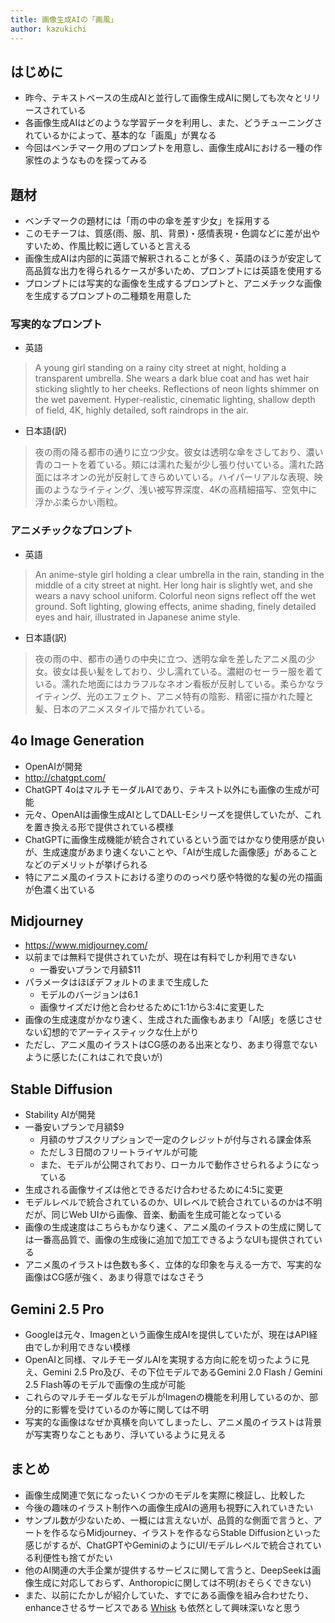 ```yaml
---
title: 画像生成AIの「画風」
author: kazukichi
---
```


<Author frontmatter={frontmatter} />

## はじめに

- 昨今、テキストベースの生成AIと並行して画像生成AIに関しても次々とリリースされている
- 各画像生成AIはどのような学習データを利用し、また、どうチューニングされているかによって、基本的な「画風」が異なる
- 今回はベンチマーク用のプロンプトを用意し、画像生成AIにおける一種の作家性のようなものを探ってみる

## 題材

- ベンチマークの題材には「雨の中の傘を差す少女」を採用する
- このモチーフは、質感(雨、服、肌、背景)・感情表現・色調などに差が出やすいため、作風比較に適していると言える
- 画像生成AIは内部的に英語で解釈されることが多く、英語のほうが安定して高品質な出力を得られるケースが多いため、プロンプトには英語を使用する
- プロンプトには写実的な画像を生成するプロンプトと、アニメチックな画像を生成するプロンプトの二種類を用意した

### 写実的なプロンプト

- 英語
> A young girl standing on a rainy city street at night, holding a transparent umbrella. She wears a dark blue coat and has wet hair sticking slightly to her cheeks. Reflections of neon lights shimmer on the wet pavement. Hyper-realistic, cinematic lighting, shallow depth of field, 4K, highly detailed, soft raindrops in the air.

- 日本語(訳)
> 夜の雨の降る都市の通りに立つ少女。彼女は透明な傘をさしており、濃い青のコートを着ている。頬には濡れた髪が少し張り付いている。濡れた路面にはネオンの光が反射してきらめいている。ハイパーリアルな表現、映画のようなライティング、浅い被写界深度、4Kの高精細描写、空気中に浮かぶ柔らかい雨粒。

### アニメチックなプロンプト

- 英語
> An anime-style girl holding a clear umbrella in the rain, standing in the middle of a city street at night. Her long hair is slightly wet, and she wears a navy school uniform. Colorful neon signs reflect off the wet ground. Soft lighting, glowing effects, anime shading, finely detailed eyes and hair, illustrated in Japanese anime style.

- 日本語(訳)
> 夜の雨の中、都市の通りの中央に立つ、透明な傘を差したアニメ風の少女。彼女は長い髪をしており、少し濡れている。濃紺のセーラー服を着ている。濡れた地面にはカラフルなネオン看板が反射している。柔らかなライティング、光のエフェクト、アニメ特有の陰影、精密に描かれた瞳と髪、日本のアニメスタイルで描かれている。

## 4o Image Generation

- OpenAIが開発
- http://chatgpt.com/
- ChatGPT 4oはマルチモーダルAIであり、テキスト以外にも画像の生成が可能
- 元々、OpenAIは画像生成AIとしてDALL-Eシリーズを提供していたが、これを置き換える形で提供されている模様
- ChatGPTに画像生成機能が統合されているという面ではかなり使用感が良いが、生成速度があまり速くないことや、「AIが生成した画像感」があることなどのデメリットが挙げられる
- 特にアニメ風のイラストにおける塗りののっぺり感や特徴的な髪の光の描画が色濃く出ている

<ContentImage path="2025/06-05/kazukichi/chatgpt_real.png" width="300" />

<ContentImage path="2025/06-05/kazukichi/chatgpt_anime.png" width="300" />

## Midjourney

- https://www.midjourney.com/
- 以前までは無料で提供されていたが、現在は有料でしか利用できない
	- 一番安いプランで月額$11
- パラメータはほぼデフォルトのままで生成した
	- モデルのバージョンは6.1
	- 画像サイズだけ他と合わせるために1:1から3:4に変更した
- 画像の生成速度がかなり速く、生成された画像もあまり「AI感」を感じさせない幻想的でアーティスティックな仕上がり
- ただし、アニメ風のイラストはCG感のある出来となり、あまり得意でないように感じた(これはこれで良いが)

<ContentImage path="2025/06-05/kazukichi/mj_real.jpg" width="300" />

<ContentImage path="2025/06-05/kazukichi/mj_anime.jpg" width="300" />

## Stable Diffusion

- Stability AIが開発
- 一番安いプランで月額$9
	- 月額のサブスクリプションで一定のクレジットが付与される課金体系
	- ただし３日間のフリートライヤルが可能
	- また、モデルが公開されており、ローカルで動作させられるようになっている
- 生成される画像サイズは他とできるだけ合わせるために4:5に変更
- モデルレベルで統合されているのか、UIレベルで統合されているのかは不明だが、同じWeb UIから画像、音楽、動画を生成可能となっている
- 画像の生成速度はこちらもかなり速く、アニメ風のイラストの生成に関しては一番高品質で、画像の生成後に追加で加工できるようなUIも提供されている
- アニメ風のイラストは色数も多く、立体的な印象を与える一方で、写実的な画像はCG感が強く、あまり得意ではなさそう

<ContentImage path="2025/06-05/kazukichi/stable_real.png" width="400" />

<ContentImage path="2025/06-05/kazukichi/stable_anime.png" width="400" />

## Gemini 2.5 Pro

- Googleは元々、Imagenという画像生成AIを提供していたが、現在はAPI経由でしか利用できない模様
- OpenAIと同様、マルチモーダルAIを実現する方向に舵を切ったように見え、Gemini 2.5 Pro及び、その下位モデルであるGemini 2.0 Flash / Gemini 2.5 Flash等のモデルで画像の生成が可能
- これらのマルチモーダルなモデルがImagenの機能を利用しているのか、部分的に影響を受けているのか等に関しては不明
- 写実的な画像はなぜか真横を向いてしまったし、アニメ風のイラストは背景が写実寄りなこともあり、浮いているように見える

<ContentImage path="2025/06-05/kazukichi/gemini_real.jpeg" width="400" />

<ContentImage path="2025/06-05/kazukichi/gemini_anime.jpeg" width="400" />

## まとめ

- 画像生成関連で気になったいくつかのモデルを実際に検証し、比較した
- 今後の趣味のイラスト制作への画像生成AIの適用も視野に入れていきたい
- サンプル数が少ないため、一概には言えないが、品質的な側面で言うと、アートを作るならMidjourney、イラストを作るならStable Diffusionといった感じがするが、ChatGPTやGeminiのようにUI/モデルレベルで統合されている利便性も捨てがたい
- 他のAI関連の大手企業が提供するサービスに関して言うと、DeepSeekは画像生成に対応しておらず、Anthoropicに関しては不明(おそらくできない)
- また、以前にたかしが紹介していた、すでにある画像を組み合わせたり、enhanceさせるサービスである [Whisk](https://uyupun.github.io/takada-semi/presentations/2025/02-19/takashi/) も依然として興味深いなと思う
